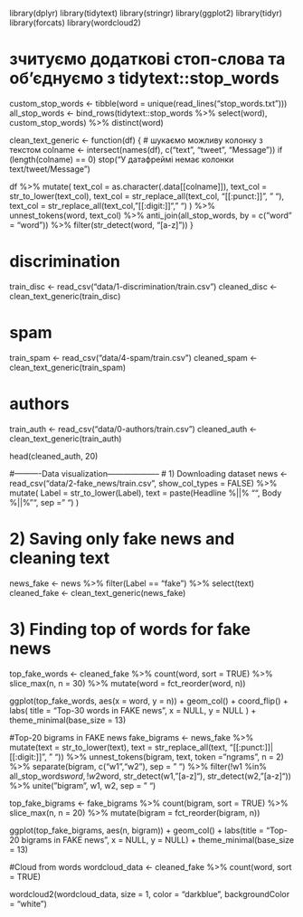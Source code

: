 library(dplyr)
library(tidytext)
library(stringr)
library(ggplot2)
library(tidyr)
library(forcats)
library(wordcloud2)

# зчитуємо додаткові стоп-слова та об'єднуємо з tidytext::stop_words
custom_stop_words <- tibble(word = unique(read_lines("stop_words.txt")))
all_stop_words <- bind_rows(tidytext::stop_words %>% select(word), custom_stop_words) %>%
  distinct(word)

clean_text_generic <- function(df) {
  # шукаємо можливу колонку з текстом
  colname <- intersect(names(df), c("text", "tweet", "Message"))
  if (length(colname) == 0) stop("У датафреймі немає колонки text/tweet/Message")
  
  df %>%
    mutate(
      text_col = as.character(.data[[colname]]),
      text_col = str_to_lower(text_col),
      text_col = str_replace_all(text_col, "[[:punct:]]", " "),
      text_col = str_replace_all(text_col, "[[:digit:]]", " ")
    ) %>%
    unnest_tokens(word, text_col) %>%
    anti_join(all_stop_words, by = c("word" = "word")) %>%
    filter(str_detect(word, "[a-z]"))
}

# discrimination
train_disc <- read_csv("data/1-discrimination/train.csv")
cleaned_disc <- clean_text_generic(train_disc)

# spam
train_spam <- read_csv("data/4-spam/train.csv")
cleaned_spam <- clean_text_generic(train_spam)

# authors
train_auth <- read_csv("data/0-authors/train.csv")
cleaned_auth <- clean_text_generic(train_auth)

head(cleaned_auth, 20)

#----------Data visualization--------------------
# 1) Downloading dataset
news <- read_csv("data/2-fake_news/train.csv", show_col_types = FALSE) %>%
  mutate(
    Label = str_to_lower(Label),
    text  = paste(Headline %||% "", Body %||% "", sep = " ")
  )
  
# 2) Saving only fake news and cleaning text
news_fake <- news %>% filter(Label == "fake") %>% select(text)
cleaned_fake <- clean_text_generic(news_fake)

# 3) Finding top of words for fake news
top_fake_words <- cleaned_fake %>%
  count(word, sort = TRUE) %>%
  slice_max(n, n = 30) %>%
  mutate(word = fct_reorder(word, n))

ggplot(top_fake_words, aes(x = word, y = n)) +
  geom_col() +
  coord_flip() +
  labs(
    title = "Top-30 words in FAKE news",
    x = NULL, y = NULL
  ) +
  theme_minimal(base_size = 13)
  
#Top-20 bigrams in FAKE news
  fake_bigrams <- news_fake %>%
  mutate(text = str_to_lower(text),
         text = str_replace_all(text, "[[:punct:]]|[[:digit:]]", " ")) %>%
  unnest_tokens(bigram, text, token = "ngrams", n = 2) %>%
  separate(bigram, c("w1","w2"), sep = " ") %>%
  filter(!w1 %in% all_stop_words$word,
         !w2 %in% all_stop_words$word,
         str_detect(w1, "[a-z]"),
         str_detect(w2, "[a-z]")) %>%
  unite("bigram", w1, w2, sep = " ")

top_fake_bigrams <- fake_bigrams %>%
  count(bigram, sort = TRUE) %>%
  slice_max(n, n = 20) %>%
  mutate(bigram = fct_reorder(bigram, n))

ggplot(top_fake_bigrams, aes(n, bigram)) +
  geom_col() +
  labs(title = "Top-20 bigrams in FAKE news", x = NULL, y = NULL) +
  theme_minimal(base_size = 13)
  
#Cloud from words
wordcloud_data <- cleaned_fake %>%
  count(word, sort = TRUE)

wordcloud2(wordcloud_data, size = 1, color = "darkblue", backgroundColor = "white")